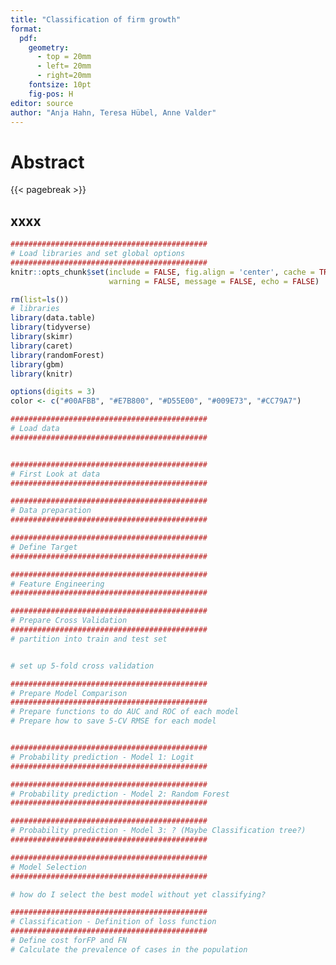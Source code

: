 ```yaml
---
title: "Classification of firm growth"
format: 
  pdf:
    geometry:
      - top = 20mm
      - left= 20mm
      - right=20mm
    fontsize: 10pt
    fig-pos: H
editor: source
author: "Anja Hahn, Teresa Hübel, Anne Valder"
---
```


# Abstract


{{< pagebreak >}}

## xxxx



```r
############################################
# Load libraries and set global options
############################################
knitr::opts_chunk$set(include = FALSE, fig.align = 'center', cache = TRUE,
                      warning = FALSE, message = FALSE, echo = FALSE)

rm(list=ls())
# libraries
library(data.table)
library(tidyverse)
library(skimr)
library(caret)
library(randomForest)
library(gbm)
library(knitr)

options(digits = 3)
color <- c("#00AFBB", "#E7B800", "#D55E00", "#009E73", "#CC79A7")
```



```r
############################################
# Load data
############################################



```

```r
############################################
# First Look at data
############################################

```

```r
############################################
# Data preparation
############################################

```


```r
############################################
# Define Target
############################################

```

```r
############################################
# Feature Engineering
############################################

```

```r
############################################
# Prepare Cross Validation
############################################
# partition into train and test set


# set up 5-fold cross validation

```

```r
############################################
# Prepare Model Comparison
############################################
# Prepare functions to do AUC and ROC of each model
# Prepare how to save 5-CV RMSE for each model

```

```r
```



```r
############################################
# Probability prediction - Model 1: Logit
############################################

```

```r
############################################
# Probability prediction - Model 2: Random Forest
############################################

```

```r
############################################
# Probability prediction - Model 3: ? (Maybe Classification tree?)
############################################

```

```r
############################################
# Model Selection
############################################

# how do I select the best model without yet classifying?

```


```r
############################################
# Classification - Definition of loss function
############################################
# Define cost forFP and FN
# Calculate the prevalence of cases in the population
```

```r

```

